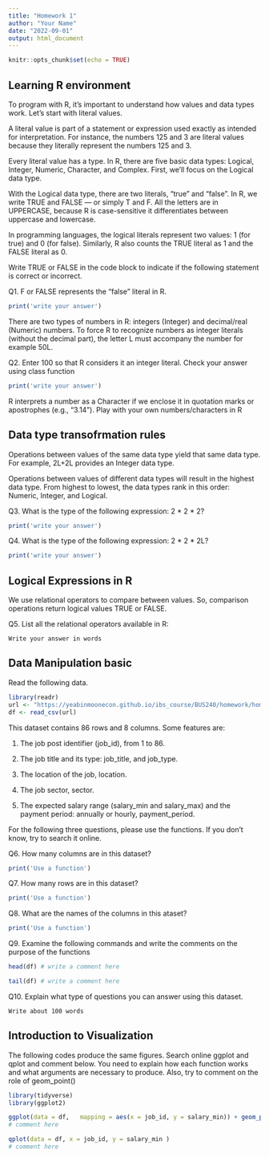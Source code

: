 ```yaml
---
title: "Homework 1"
author: "Your Name"
date: "2022-09-01"
output: html_document
---
```


```r
knitr::opts_chunk$set(echo = TRUE)
```

## Learning R environment

To program with R, it's important to understand how values and data types work. Let's start with literal values. 

A literal value is part of a statement or expression used exactly as intended for interpretation. For instance, the numbers 125 and 3 are literal values because they literally represent the numbers 125 and 3.

Every literal value has a type. In R, there are five basic data types: Logical, Integer, Numeric, Character, and Complex. First, we'll focus on the Logical data type.

With the Logical data type, there are two literals, "true" and "false". In R, we write TRUE and FALSE — or simply T and F. All the letters are in UPPERCASE, because R is case-sensitive it differentiates between uppercase and lowercase.

In programming languages, the logical literals represent two values: 1 (for true) and 0 (for false). Similarly, R also counts the TRUE literal as 1 and the FALSE literal as 0.

Write TRUE or FALSE in the code block to indicate if the following statement is correct or incorrect.

Q1. F or FALSE represents the "false" literal in R.
```r
print('write your answer')

```

There are two types of numbers in R: integers (Integer) and decimal/real (Numeric) numbers. To force R to recognize numbers as integer literals (without the decimal part), the letter L must accompany the number for example 50L.

Q2. Enter 100 so that R considers it an integer literal. Check your answer using class function
```r
print('write your answer')
```

R interprets a number as a Character if we enclose it in quotation marks or apostrophes (e.g., "3.14"). Play with your own numbers/characters in R

## Data type transofrmation rules
Operations between values of the same data type yield that same data type. For example, 2L+2L provides an Integer data type.

Operations between values of different data types will result in the highest data type. From highest to lowest, the data types rank in this order: Numeric, Integer, and Logical.

Q3. What is the type of the following expression: 2 * 2 * 2?
```r
print('write your answer')
```

Q4. What is the type of the following expression: 2 * 2 * 2L?
```r
print('write your answer')
```

## Logical Expressions in R

We use relational operators to compare between values. So, comparison operations return logical values TRUE or FALSE.

Q5. List all the relational operators available in R:
```
Write your answer in words
```

## Data Manipulation basic

Read the following data.
```r
library(readr)
url <- "https://yeabinmoonecon.github.io/ibs_course/BUS240/homework/homework1/monster_jobs_clean.csv"
df <- read_csv(url)
```
This dataset contains 86 rows and 8 columns. Some features are:

1. The job post identifier (job_id), from 1 to 86.

2. The job title and its type: job_title, and job_type.

3. The location of the job, location.

4. The job sector, sector.

5. The expected salary range (salary_min and salary_max) and the payment period: annually or hourly, payment_period.

For the following three questions, please use the functions. If you don't know, try to search it online.

Q6. How many columns are in this dataset?
```r
print('Use a function')
```

Q7. How many rows are in this dataset?
```r
print('Use a function')
```

Q8. What are the names of the columns in this ataset?
```r
print('Use a function')
```

Q9. Examine the following commands and write the comments on the purpose of the functions 
```r
head(df) # write a comment here
```
```r
tail(df) # write a comment here
```

Q10. Explain what type of questions you can answer using this dataset.
```
Write about 100 words
```

## Introduction to Visualization
The following codes produce the same figures. Search online ggplot and qplot and comment below. You need to explain how each function works and what arguments are necessary to produce. Also, try to comment on the role of geom_point()
```r
library(tidyverse)
library(ggplot2)
```

```r
ggplot(data = df,	mapping = aes(x = job_id, y = salary_min)) + geom_point()
# comment here
```
```r
qplot(data = df, x = job_id, y = salary_min )
# comment here
```